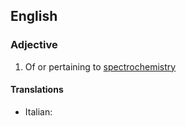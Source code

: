 ==English==

===Adjective===
{{en-adj|-}}

# {{chemistry|physics}} Of or pertaining to [[spectrochemistry]]

====Translations====
{{trans-top}}
* Italian: {{t-|it|spettrochimico}}
{{trans-mid}}
{{trans-bottom}}